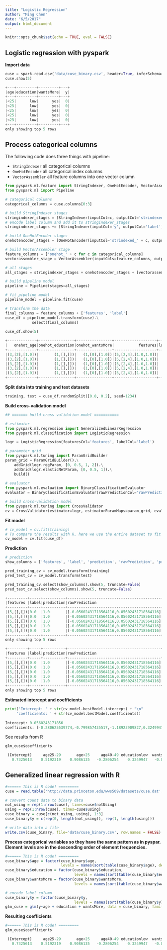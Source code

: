 ```yaml
---
title: "Logistic Regression"
author: "Ming Chen"
date: "6/5/2017"
output: html_document
---
```


```r
knitr::opts_chunk$set(echo = TRUE, eval = FALSE)
```


## Logistic regression with pyspark

**Import data**

```python
cuse = spark.read.csv('data/cuse_binary.csv', header=True, inferSchema=True)
cuse.show(5)

+---+---------+---------+---+
|age|education|wantsMore|  y|
+---+---------+---------+---+
|<25|      low|      yes|  0|
|<25|      low|      yes|  0|
|<25|      low|      yes|  0|
|<25|      low|      yes|  0|
|<25|      low|      yes|  0|
+---+---------+---------+---+
only showing top 5 rows
```


## Process categorical columns

The following code does three things with pipeline:

* `StringIndexer` all categorical columns
* `OneHotEncoder` all categorical index columns
* `VectorAssembler` all feature columns into one vector column
    
```python
from pyspark.ml.feature import StringIndexer, OneHotEncoder, VectorAssembler
from pyspark.ml import Pipeline

# categorical columns
categorical_columns = cuse.columns[0:3]

# build StringIndexer stages
stringindexer_stages = [StringIndexer(inputCol=c, outputCol='strindexed_' + c) for c in categorical_columns]
# encode label column and add it to stringindexer_stages
stringindexer_stages += [StringIndexer(inputCol='y', outputCol='label')]

# build OneHotEncoder stages
onehotencoder_stages = [OneHotEncoder(inputCol='strindexed_' + c, outputCol='onehot_' + c) for c in categorical_columns]

# build VectorAssembler stage
feature_columns = ['onehot_' + c for c in categorical_columns]
vectorassembler_stage = VectorAssembler(inputCols=feature_columns, outputCol='features') 

# all stages
all_stages = stringindexer_stages + onehotencoder_stages + [vectorassembler_stage]

# build pipeline model
pipeline = Pipeline(stages=all_stages)

# fit pipeline model
pipeline_model = pipeline.fit(cuse)

# transform the data
final_columns = feature_columns + ['features', 'label']
cuse_df = pipeline_model.transform(cuse).\
            select(final_columns)
            
cuse_df.show(5)

+-------------+----------------+----------------+-------------------+-----+
|   onehot_age|onehot_education|onehot_wantsMore|           features|label|
+-------------+----------------+----------------+-------------------+-----+
|(3,[2],[1.0])|       (1,[],[])|   (1,[0],[1.0])|(5,[2,4],[1.0,1.0])|  0.0|
|(3,[2],[1.0])|       (1,[],[])|   (1,[0],[1.0])|(5,[2,4],[1.0,1.0])|  0.0|
|(3,[2],[1.0])|       (1,[],[])|   (1,[0],[1.0])|(5,[2,4],[1.0,1.0])|  0.0|
|(3,[2],[1.0])|       (1,[],[])|   (1,[0],[1.0])|(5,[2,4],[1.0,1.0])|  0.0|
|(3,[2],[1.0])|       (1,[],[])|   (1,[0],[1.0])|(5,[2,4],[1.0,1.0])|  0.0|
+-------------+----------------+----------------+-------------------+-----+
```


**Split data into training and test datasets**

```python
training, test = cuse_df.randomSplit([0.8, 0.2], seed=1234)
```

**Build cross-validation model**

```python
## ======= build cross validation model ===========

# estimator
from pyspark.ml.regression import GeneralizedLinearRegression
from pyspark.ml.classification import LogisticRegression

logr = LogisticRegression(featuresCol='features', labelCol='label')

# parameter grid
from pyspark.ml.tuning import ParamGridBuilder
param_grid = ParamGridBuilder().\
    addGrid(logr.regParam, [0, 0.5, 1, 2]).\
    addGrid(logr.elasticNetParam, [0, 0.5, 1]).\
    build()
    
# evaluator
from pyspark.ml.evaluation import BinaryClassificationEvaluator
evaluator = BinaryClassificationEvaluator(rawPredictionCol="rawPrediction")

# build cross-validation model
from pyspark.ml.tuning import CrossValidator
cv = CrossValidator(estimator=logr, estimatorParamMaps=param_grid, evaluator=evaluator, numFolds=4)
```

**Fit model**

```python
# cv_model = cv.fit(training)
# To compare the results with R, here we use the entire dataset to fit the model.
cv_model = cv.fit(cuse_df)
```

**Prediction**

```python
# prediction
show_columns = ['features', 'label', 'prediction', 'rawPrediction', 'probability']

pred_training_cv = cv_model.transform(training)
pred_test_cv = cv_model.transform(test)

pred_training_cv.select(show_columns).show(5, truncate=False)
pred_test_cv.select(show_columns).show(5, truncate=False)

+---------+-----+----------+------------------------------------------+---------------------------------------+
|features |label|prediction|rawPrediction                             |probability                            |
+---------+-----+----------+------------------------------------------+---------------------------------------+
|(5,[],[])|0.0  |1.0       |[-0.05602431718564116,0.05602431718564116]|[0.4859975829890087,0.5140024170109914]|
|(5,[],[])|0.0  |1.0       |[-0.05602431718564116,0.05602431718564116]|[0.4859975829890087,0.5140024170109914]|
|(5,[],[])|0.0  |1.0       |[-0.05602431718564116,0.05602431718564116]|[0.4859975829890087,0.5140024170109914]|
|(5,[],[])|0.0  |1.0       |[-0.05602431718564116,0.05602431718564116]|[0.4859975829890087,0.5140024170109914]|
|(5,[],[])|0.0  |1.0       |[-0.05602431718564116,0.05602431718564116]|[0.4859975829890087,0.5140024170109914]|
+---------+-----+----------+------------------------------------------+---------------------------------------+
only showing top 5 rows

+---------+-----+----------+------------------------------------------+---------------------------------------+
|features |label|prediction|rawPrediction                             |probability                            |
+---------+-----+----------+------------------------------------------+---------------------------------------+
|(5,[],[])|0.0  |1.0       |[-0.05602431718564116,0.05602431718564116]|[0.4859975829890087,0.5140024170109914]|
|(5,[],[])|0.0  |1.0       |[-0.05602431718564116,0.05602431718564116]|[0.4859975829890087,0.5140024170109914]|
|(5,[],[])|0.0  |1.0       |[-0.05602431718564116,0.05602431718564116]|[0.4859975829890087,0.5140024170109914]|
|(5,[],[])|0.0  |1.0       |[-0.05602431718564116,0.05602431718564116]|[0.4859975829890087,0.5140024170109914]|
|(5,[],[])|0.0  |1.0       |[-0.05602431718564116,0.05602431718564116]|[0.4859975829890087,0.5140024170109914]|
+---------+-----+----------+------------------------------------------+---------------------------------------+
only showing top 5 rows
```


**Estimated intercept and coefficients**

```python
print('Intercept: ' + str(cv_model.bestModel.intercept) + "\n"
     'coefficients: ' + str(cv_model.bestModel.coefficients))
     
Intercept: 0.0560243171856
coefficients: [-0.280625539774,-0.799857435517,-1.18923909827,0.324994746147,-0.832954766261]
```

See results from R

```python
glm_cuse$coefficients

 (Intercept)     age25-29       age<25     age40-49 educationlow  wantsMoreno 
   0.7325613    0.5192319    0.9086135   -0.2806254    0.3249947   -0.8329548 
```


## Generalized linear regression with R

```r
#====== This is R code! =========
cuse = read.table('http://data.princeton.edu/wws509/datasets/cuse.dat', header = T)

# convert count data to binary data
not_using = rep(1:nrow(cuse), times=cuse$notUsing)
using = rep(1:nrow(cuse), times=cuse$using)
cuse_binary = cuse[c(not_using, using), 1:3]
cuse_binary$y = c(rep(0, length(not_using)), rep(1, length(using)))

# write data into a file
write.csv(cuse_binary, file='data/cuse_binary.csv', row.names = FALSE)
```

**Process categorical variables so they have the same pattern as in pyspar. Element levels are in the descending order of element frequencies.**

```r
#====== This is R code! =========
cuse_binary$age = factor(cuse_binary$age, 
                         levels = names(sort(table(cuse_binary$age), decreasing = TRUE)))
cuse_binary$education = factor(cuse_binary$education,
                               levels = names(sort(table(cuse_binary$education), decreasing = TRUE)))
cuse_binary$wantsMore = factor(cuse_binary$wantsMore,
                               levels = names(sort(table(cuse_binary$wantsMore), decreasing = TRUE)))

# encode label column
cuse_binary$y = factor(cuse_binary$y,
                               levels = names(sort(table(cuse_binary$y))))
glm_cuse = glm(y~age + education + wantsMore, data = cuse_binary, family = binomial(link = "logit"))
```

**Resulting coefficients**

```python
#====== This is R code! =========
glm_cuse$coefficients

 (Intercept)     age25-29       age<25     age40-49 educationlow  wantsMoreno 
   0.7325613    0.5192319    0.9086135   -0.2806254    0.3249947   -0.8329548 
```

